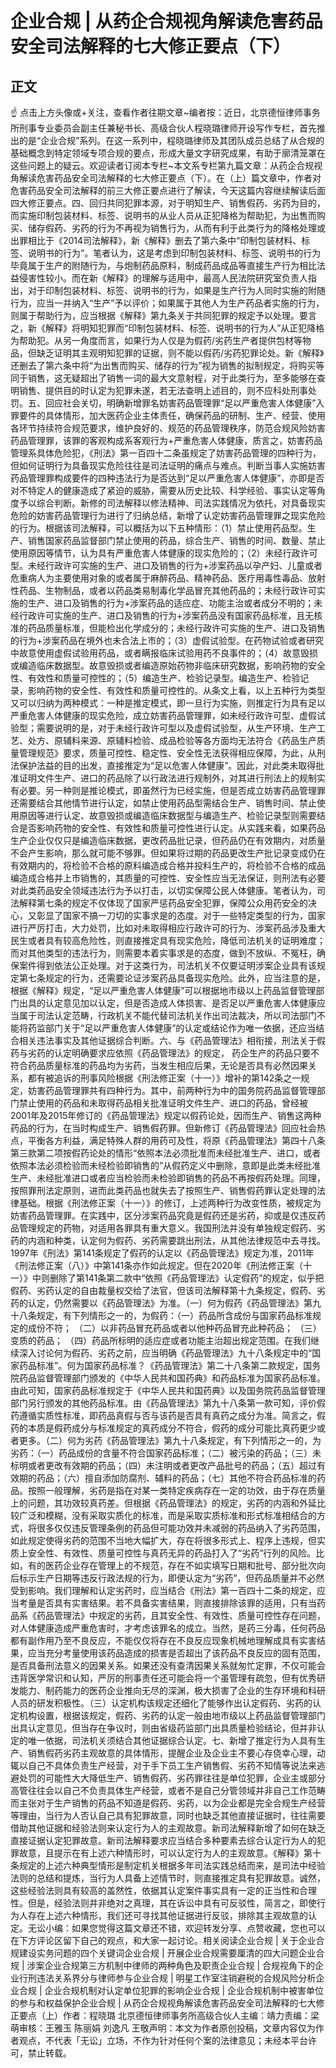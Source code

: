 # 企业合规 | 从药企合规视角解读危害药品安全司法解释的七大修正要点（下）
## 正文
☝ 点击上方头像或+关注，查看作者往期文章~编者按：近日，北京德恒律师事务所刑事专业委员会副主任兼秘书长、高级合伙人程晓璐律师开设写作专栏，首先推出的是“企业合规”系列。在这一系列中，程晓璐律师及其团队成员总结了从合规的基础概念到特定领域专项合规的要点，形成大量文字研究成果，有助于廓清笼罩在这些问题上的疑云。欢迎读者订阅本专栏~本文系专栏第九篇文章：从药企合规视角解读危害药品安全司法解释的七大修正要点（下）。在（上）篇文章中，作者对危害药品安全司法解释的前三大修正要点进行了解读，今天这篇内容继续解读后面四大修正要点。四、回归共同犯罪本源，对于明知生产、销售假药、劣药为目的，而实施印制包装材料、标签、说明书的从业人员从正犯降格为帮助犯，为出售而购买、储存假药、劣药的行为不再视为销售行为，从而有利于此类行为的降格处理或出罪相比于《2014司法解释》，新《解释》删去了第六条中“印制包装材料、标签、说明书的行为”。笔者认为，这是考虑到印制包装材料、标签、说明书的行为毕竟属于生产的附随行为，与炮制药品原料，制成药品成品等直接生产行为相比法益侵害性较小。而在新《解释》的理解与适用中，最高人民法院研究室负责人指出，对于印制包装材料、标签、说明书的行为，如果是生产行为人同时实施的附随行为，应当一并纳入“生产”予以评价；如果属于其他人为生产药品者实施的行为，则属于帮助行为，应当根据《解释》第九条关于共同犯罪的规定予以处理。要言之，新《解释》将明知犯罪而“印制包装材料、标签、说明书的行为人”从正犯降格为帮助犯。从另一角度而言，如果行为人仅是为假药/劣药生产者提供包材等物品，但缺乏证明其主观明知犯罪的证据，则不能以假药/劣药犯罪论处。新《解释》还删去了第六条中将“为出售而购买、储存的行为”视为销售的拟制规定，将购买等同于销售，这无疑超出了销售一词的最大文意射程，对于此类行为，至多能够在查明销售、提供目的时认定为犯罪未遂，若无法查明上述目的，则不应科处刑事处罚。五、回应社会关切，明确新增罪名妨害药品管理罪“足以严重危害人体健康”入罪要件的具体情形，加大医药企业主体责任，确保药品的研制、生产、经营、使用各环节持续符合规范要求，维护良好的、规范的药品管理秩序，防范合规风险妨害药品管理罪，该罪的客观构成系客观行为+严重危害人体健康，质言之，妨害药品管理系具体危险犯，《刑法》第一百四十二条虽规定了妨害药品管理的四种行为，但如何证明行为具备现实危险往往是司法证明的痛点与难点。判断当事人实施妨害药品管理罪构成要件的四种违法行为是否达到“足以严重危害人体健康”，亦即是否对不特定人的健康造成了紧迫的威胁，需要从历史比较、科学经验、事实认定等角度予以综合判断。新修的司法解释以修法精神、司法实践情况为依托，对具备现实危险的妨害药品管理行为进行了归纳总结，新增了认定妨害药品管理罪之现实危险的行为。根据该司法解释，可以概括为以下五种情形：（1）禁止使用药品型。生产、销售国家药品监督部门禁止使用的药品，综合生产、销售的时间、数量、禁止使用原因等情节，认为具有严重危害人体健康的现实危险的；（2）未经行政许可型。未经行政许可实施的生产、进口及销售的行为+涉案药品以孕产妇、儿童或者危重病人为主要使用对象的或者属于麻醉药品、精神药品、医疗用毒性毒品、放射性药品、生物制品，或者以药品类易制毒化学品冒充其他药品的；未经行政许可实施的生产、进口及销售的行为+涉案药品的适应症、功能主治或者成分不明的；未经行政许可实施的生产、进口及销售的行为+涉案药品没有国家药品标准，且无核准的药品质量标准，但能检出化学成分的；未经行政许可实施的生产、进口及销售的行为+涉案药品在境外也未合法上市的；（3）虚假试验型。在药物试验或者研究中故意使用虚假试验用药品，或者瞒报临床试验用药不良事件的；（4）故意毁损或编造临床数据型。故意毁损或者编造原始药物非临床研究数据，影响药物的安全性、有效性和质量可控性的；（5）编造生产、检验记录型。编造生产、检验记录，影响药物的安全性、有效性和质量可控性的。从条文上看，以上五种行为类型又可以归纳为两种模式：一种是推定模式，即一旦行为实施，则推定行为具有足以严重危害人体健康的现实危险，成立妨害药品管理罪，如未经行政许可型、虚假试验型；需要说明的是，对于未经行政许可型以及虚假试验型，从生产环境、生产工艺、处方、原辅料来源、原辅料检验、成品检验等各方面均无法符合《药品生产质量管理规范》要求，质量可控性、稳定性、安全性无法获得相应保障，为此，从刑法保护法益的目的出发，直接推定为“足以危害人体健康”。因此，对此类未取得批准证明文件生产、进口的药品除了以行政法进行规制外，对其进行刑法上的规制实有必要。另一种则是推论模式，即虽然行为已经实施，但是否成立妨害药品管理罪还需要结合其他情节进行认定，如禁止使用药品型需结合生产、销售时间、禁止使用原因等进行认定、故意毁损或编造临床数据型与编造生产、检验记录型则需要结合是否影响药物的安全性、有效性和质量可控性进行认定。从实践来看，如果药品生产企业仅仅只是编造临床数据，更改药品批记录，但药品仍在有效期内，对质量不会产生影响，那么就可能不够罪。但如果将过期的药品更改生产批记录变成仍在有效期内的，将检验不合格的原料编造成合格并投料生产的，将检验不合格的成品编造成合格并上市销售的，其质量的可控性、安全性应当无法保证，则刑法有必要对此类药品安全领域违法行为予以打击，以切实保障公民人体健康。笔者认为，司法解释第七条的规定不仅体现了国家严惩药品安全犯罪，保障公众用药安全的决心，又彰显了国家不搞一刀切的实事求是的态度。对于一些特定类型的行为，国家进行严厉打击，大力处罚，比如对未取得相应行政许可的行为、涉案药品涉及重大民生或者具有较高危险性，则直接推定具有现实危险，降低司法机关的证明难度；而对其他类型的违法行为，则需要本着实事求是的态度，做到不放纵、不冤枉，确保案件得到依法公正处理。对于这类行为，司法机关不仅要证明涉案企业具有该规定第七条规定的行为，还需要论证涉案药品具备现实危险。此外，应当注意的是，根据《解释》规定，“足以严重危害人体健康”可以根据地市级以上药品监督管理部门出具的认定意见加以认定，但是否造成人体损害、是否足以严重危害人体健康应当属于司法认定范畴，行政机关不能代替司法机关作出司法裁决，所以司法部门不能将药监部门关于“足以严重危害人体健康”的认定或结论作为唯一依据，还应当结合相关违法事实及其他证据综合判断。六、与《药品管理法》相衔接，刑法关于假药与劣药的认定明确要求应依照《药品管理法》的规定， 药企生产的药品只要不符合药品质量标准的药品均为劣药，当发生相应后果，无论是否具有必然因果关系，都有被追诉的刑事风险根据《刑法修正案（十一）》增补的第142条之一规定，妨害药品管理罪共有四种行为。其中，前两种行为中的国务院药品监督管理部门禁止使用的药品和未取得药品相关批准证明文件生产、进口的药品，曾经被2001年及2015年修订的《药品管理法》规定以假药论处，因而生产、销售这两种药品的行为，在当时构成生产、销售假药罪。但新修订《药品管理法》回应社会热点，平衡各方利益，满足特殊人群的用药可及性，将原《药品管理法》第四十八条第三款第二项按假药论处的情形“依照本法必须批准而未经批准生产、进口，或者依照本法必须检验而未经检验即销售的”从假药定义中删除，意即是此类未经批准生产、未经批准进口或者应当检验而未检验即销售的药品不再按假药处理。同理，按照罪刑法定原则，进而此类药品也就失去了按照生产、销售假药罪认定处理的法律基础。根据《刑法修正案（十一）》的修订，上述两种行为改变性质，被规定为妨害药品管理罪。在实践中，区分涉案药品究竟是假药还是劣药，抑或是仅违反药品管理规定的药物，对适用各罪具有重大意义。我国刑法并没有单独规定假药、劣药的内涵和种类，认定何为假药、劣药需要跳出刑法，从其他法律规范中去寻找。1997年《刑法》第141条规定了假药的认定以《药品管理法》规定为准，2011年《刑法修正案（八）》中第141条亦作如此规定。但在2020年《刑法修正案（十一）》中则删除了第141条第二款中“依照《药品管理法》认定假药”的规定，似乎把假药、劣药认定的自由裁量权交给了法官，但该司法解释第十九条规定，假药、劣药的认定，仍然需要以《药品管理法》为准。（一）何为假药《药品管理法》第九十八条规定，有下列情形之一的，为假药：（一）药品所含成份与国家药品标准规定的成份不符；   （二）以非药品冒充药品或者以他种药品冒充此种药品；    （三）变质的药品；  （四）药品所标明的适应症或者功能主治超出规定范围。在我们继续深入讨论何为假药、劣药之前，应当明确《药品管理法》九十八条规定中的“国家药品标准”。何为国家药品标准？《药品管理法》第二十八条第二款规定，国务院药品监督管理部门颁发的《中华人民共和国药典》和药品标准为国家药品标准。由此可知，国家药品标准规定于《中华人民共和国药典》以及国务院药品监督管理部门另行颁发的其他药品标准。由《药品管理法》第九十八条第一款可知，评价假药遵循实质性标准，即药品真假与否与该药是否具有真药之成分为准。简言之，假药的本质是假药成分与标准规定的真药成分不符合，假药的成分可能比真药更少或者更多。（二）何为劣药《药品管理法》第九十八条规定，有下列情形之一的，为劣药：（一）药品成份的含量不符合国家药品标准；（二）被污染的药品；（三）未标明或者更改有效期的药品；（四）未注明或者更改产品批号的药品；（五）超过有效期的药品；（六）擅自添加防腐剂、辅料的药品；（七）其他不符合药品标准的药品。按照一般理解，劣药是指在对某一类特定疾病存在一定的功效，由于存在质量上的问题，其功效较真药差。但根据《药品管理法》的规定，劣药的内涵和外延比较广泛和模糊，没有采取实质化的标准，而是采取实质标准和形式标准相结合的方式，将很多仅仅违反管理条例的药品但可能功效并未减弱的药品纳入了劣药范围，如此规定使得劣药的范围不当地大幅扩大，存在将很多形式上、程序上违规，但实质上安全性、有效性、质量可控性与真药无异的药品打入了“劣药”行列的风险。比如，有的医药企业存在管理上的不规范，存在不如实填写日期和批号、部分批次向后标示生产日期等违反行政法规的行为，即便认定为“劣药”，但药品质量并不必然受到影响。我们理解和认定劣药时，应当结合《刑法》第一百四十二条的规定，应当考量是否具有实害结果。若不具备实害结果，则直接排除该罪的适用，只有当药品系《药品管理法》中规定的劣药，且其安全性、有效性、质量可控性存在问题，对人体健康造成严重危害时，才考虑该罪名的成立。当然，是药三分毒，任何药品都有副作用乃至不良反应，不能仅仅将存在不良反应现象机械地理解成具有实害结果，应当充分考量使用该药品造成的损害是否超出了该药品不良反应的固有范围，是否具备刑法意义的因果关系。如果还没有查清因果关系就匆忙定罪，不仅可能会违背医学常识和认知，严厉的刑事责任还可能会将一个虽管理有疏忽，但有优秀研发能力、制药能力的医药企业推向无尽的深渊，极大损害了企业的生存环境和科研人员的研发积极性。（三）认定机构该规定还细化了能够作出认定假药、劣药的认定机构设置，根据该规定，假药、劣药的认定一般由地市级以上药品监督管理部门出具认定意见，但当存在争议时，则由省级药监部门出具质量检验结论，但并非认定的唯一依据，司法机关须结合其他证据综合认定。七、新增了推定行为人具有生产、销售假药劣药主观故意的具体情形，提醒企业及企业主不要心存侥幸心理，动辄以自己不具体负责生产经营，对于手下员工生产销售假、劣药不知情等说法来逃避处罚的可能性大大降低生产、销售假药、劣药罪往往是单位犯罪，企业主或部分高管往往会以自己不负责具体生产经营，或者不是自己分管领域并非自己工作范畴而主张对于生产销售的药品不知道是假药、劣药，以为企业都是完全合规生产经营等理由，当行为人否认自己具有犯罪故意，同时也缺乏其他直接证据时，往往需要借助其他证据和经验法则来认定行为人的主观故意。新司法解释新增了如何在缺乏直接证据认定犯罪故意。新司法解释要求应当结合多种要素去综合认定行为人的犯罪故意，且提示在有上述六种情形时，可以认定行为人的主观故意。《解释》第十条规定的上述六种典型情形是制定机关根据多年司法实践总结而来，是司法中经验法则的总结和提炼，当行为人具备上述情节时，则直接推定具有犯罪故意。诚然，这些经验法则具有较高的盖然性，依据其认定案件事实具有一定的正当性和合理性。但是，经验法则并非绝对之真理，其在诉讼中具有可反驳性，简言之，即使行为人存在上述六种情形，我们还可寻找其他证据进行反驳，排除其主观故意的认定。无讼小编：如果您觉得这篇文章还不错，欢迎转发分享、点赞收藏，您也可以在下方评论区留下自己的观点，和大家一起讨论。相关阅读企业合规 | 关于企业合规建设实务问题的四个关键词企业合规 | 开展企业合规需要厘清的四大问题企业合规 | 涉案企业合规第三方机制中律师的两种角色及职责企业合规 | 合规视角下的企业行刑违法关系界分与律师参与企业合规 | 明星工作室注销避税的合规风险分析企业合规 | 企业合规机制对认定单位犯罪的影响企业合规 | 企业合规机制中被害单位的参与和权益保护企业合规 | 从药企合规视角解读危害药品安全司法解释的七大修正要点（上）作者：程晓璐 北京德恒律师事务所高级合伙人主编：靖力责编：梁萌审核：王雅玉 陈丽娟 刘逸凡 王敬声明：本文为作者原创投稿，文章内容仅为作者观点，不代表「无讼」立场，不作为针对任何个案的法律意见；未经本平台许可，禁止转载。
